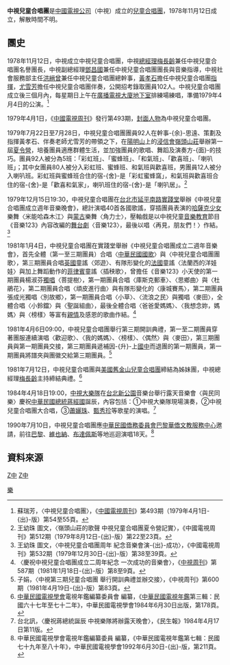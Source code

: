 {{UTC+8}}
'''中視兒童合唱團'''是[[中國電視公司|中國電視公司]]（中視）成立的[[兒童|兒童]][[合唱團|合唱團]]，1978年11月12日成立，解散時間不明。

==團史==
{{Note24hUTC+8}}
1978年11月12日，中視成立中視兒童合唱團，中視[[總經理|總經理]][[梅長齡|梅長齡]]兼任中視兒童合唱團名譽團長，中視副總經理[[鄧昌國|鄧昌國]]兼任中視兒童合唱團團長與音樂指導，中視社會服務部主任[[洪縉曾|洪縉曾]]兼任中視兒童合唱團總幹事，[[黃孝石|黃孝石]]擔任中視兒童合唱團[[指揮|指揮]]，[[尤雪芳|尤雪芳]]擔任中視兒童合唱團伴奏，公開招考錄取團員102人。中視兒童合唱團成立後三個月內，每星期日上午在[[廣播電視大廈|廣播電視大廈]][[地下室|地下室]]排練場練唱，準備1979年4月4日的公演。<ref>蘇瑞芳，〈中視兒童合唱團〉，《[[中國電視周刊|中國電視周刊]]》第493期（1979年4月1日-{出}-版）第54至55頁。</ref>

1979年4月1日，《[[中國電視周刊|中國電視周刊]]》發行第493期，[[封面人物|封面人物]]為中視兒童合唱團。

1979年7月22日至7月28日，中視兒童合唱團團員92人在幹事-{余}-思遠、策劃及指揮黃孝石、伴奏老師尤雪芳的帶領之下，在[[陽明山|陽明山]]上的[[浸信會|浸信會]][[嶺頭山莊|嶺頭山莊]]舉辦第一屆[[夏令營|夏令營]]，培養團員適應群體生活，並加強團員的歌唱、舞蹈及演奏方-{面}-的技巧。團員92人被分為5班：「彩虹班」、「蜜蜂班」、「和氣班」、「歡喜班」、「喇叭班」；其中女團員80人被分入彩虹班、蜜蜂班、和氣班與歡喜班，男團員12人被分入喇叭班。彩虹班與蜜蜂班合住的宿-{舍}-是「彩虹蜜蜂窩」，和氣班與歡喜班合住的宿-{舍}-是「歡喜和氣家」，喇叭班住的宿-{舍}-是「喇叭居」。<ref>王幼珠 圖文，〈嶺頭山莊的歌聲 中視兒童合唱團夏令營記實〉，《中國電視周刊》第512期（1979年8月12日-{出}-版）第22至23頁。</ref>

1979年12月15日19:30，中視兒童合唱團在[[台北市|台北市]][[延平南路|延平南路]][[實踐堂|實踐堂]]舉辦《中視兒童合唱團成立週年音樂晚會》，總計演唱40首各國歌謠，穿插團員表演的[[哈薩克|哈薩克]][[少女|少女]]樂舞〈米能哈森木江〉與[[蒙古|蒙古]]樂舞〈角力士〉，壓軸戲是以中視兒童[[音樂教育|音樂教育]]節目《音樂123》內容改編的[[舞台劇|舞台劇]]〈音樂123〉，最後以唱〈再見，朋友們！〉作結。<ref>王幼珠 圖文，〈中視兒童合唱團周年 紀念音樂會演-{出}-成功〉，《中國電視周刊》第532期（1979年12月30日-{出}-版）第38至39頁。</ref>

1981年1月4日，中視兒童合唱團在實踐堂舉辦《中視兒童合唱團成立二週年音樂會》，首先全體（第一至三期團員）合唱〈[[中華民國國歌|中華民國國歌]]〉與〈中視兒童合唱團團歌〉，第三期團員合唱[[英國|英國]]童謠〈郊遊〉、有隊形變化的[[法國|法國]]童謠〈法蘭西的洋娃娃〉與加上舞蹈動作的[[菲律賓|菲律賓]]童謠〈插秧歌〉，曾擔任《音樂123》小天使的第一期團員楊淑芬[[獨唱|獨唱]]〈菩提樹〉，第一期團員合唱〈庫斯克郵車〉、〈思鄉曲〉與〈杜鵑花〉，第二期團員合唱〈頑皮進行曲〉與有隊形變化的〈康城賽馬〉，第二期團員張成光獨唱〈別故鄉〉，第一期團員合唱〈小草〉、〈流浪之民〉與獨唱〈麥田〉，全體合唱〈小鈴鐺〉與〈聖誕組曲〉，最後全體合唱〈爸爸愛媽媽〉、〈我想念妳，媽媽〉與〈榜樣〉等富有[[親情|親情]]及感恩的歌曲作結。<ref>〈慶祝中視兒童合唱團成立二周年紀念 一次成功的音樂會〉，《[[中視周刊|中視周刊]]》第587期（1981年1月18日-{出}-版）第8至9頁。</ref>

1981年4月6日09:00，中視兒童合唱團舉行第三期開訓典禮，第一至二期團員穿著團服連續演唱〈歡迎歌〉、〈我的媽媽〉、〈榜樣〉、〈偶然〉與〈麥田〉，第三期團員與第一期團員交接，第三期團員遞補因-{升}-上[[國中|國中]]而退團的第一期團員，第一期團員將譜夾與團徽交給第三期團員。<ref>子娟，〈中視第三期兒童合唱團 舉行開訓典禮並辦交接〉，《中視周刊》第600期（1981年4月19日-{出}-版）第83頁。</ref>

1981年7月12日，中視兒童合唱團與[[美國|美國]][[舊金山兒童合唱團|舊金山兒童合唱團]]締結為姊妹團，中視總經理[[梅長齡|梅長齡]]主持締結典禮。<ref>[[中華民國電視學會|中華民國電視學會]]電視年鑑編纂委員會 編纂，《[[中華民國電視年鑑|中華民國電視年鑑]]第三輯：民國六十七年至七十二年》，中華民國電視學會1984年6月30日出版，第178頁。</ref>

1984年4月18日19:00，[[中視大樂隊|中視大樂隊]]在[[台北新公園|台北新公園]]音樂台舉行露天音樂會〈與民同樂〉慶祝[[中華民國總統|中華民國總統]][[蔣經國|蔣經國]]誕辰，內容包括：①中視大樂隊現場演奏，②中視兒童合唱團大合唱，③[[蕭孋珠|蕭孋珠]]、[[甄秀珍|甄秀珍]]等歌星的演唱。<ref>台北訊，〈慶祝蔣總統誕辰 中視樂隊將辦露天晚會〉，《民生報》1984年4月17日第11版。</ref>

1990年7月10日，中視兒童合唱團應[[中華民國僑務委員會|中華民國僑務委員會]][[巴黎華僑文教服務中心|巴黎華僑文教服務中心]]邀請，前往[[巴黎|巴黎]]、[[維也納|維也納]]、[[布達佩斯|布達佩斯]]等地巡迴演唱18天。<ref>中華民國電視學會電視年鑑編纂委員 編纂，《中華民國電視年鑑第七輯：民國七十九年至八十年》，中華民國電視學會1992年6月30日-{出}-版，第211頁。</ref>

==資料來源==
{{reflist}}

[[Category:中國電視公司|樂]]
[[category:台灣合唱團|Z中]]
[[category:1978年成立的音樂團體|Z中]]
